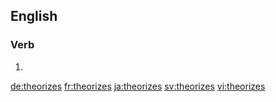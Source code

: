 ==English==

===Verb===
{{head|en}}

# {{en-third-person singular of|theorize}}

[[de:theorizes]]
[[fr:theorizes]]
[[ja:theorizes]]
[[sv:theorizes]]
[[vi:theorizes]]